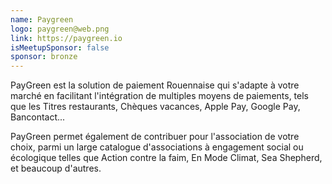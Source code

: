 ```yaml
---
name: Paygreen
logo: paygreen@web.png
link: https://paygreen.io
isMeetupSponsor: false
sponsor: bronze
---
```


PayGreen est la solution de paiement Rouennaise qui s'adapte à votre marché en facilitant l'intégration de multiples moyens de paiements, 
tels que les Titres restaurants, Chèques vacances, Apple Pay, Google Pay, Bancontact...

PayGreen permet également de contribuer pour l'association de votre choix, parmi un large catalogue d'associations à engagement social 
ou écologique telles que Action contre la faim, En Mode Climat, Sea Shepherd, et beaucoup d'autres.